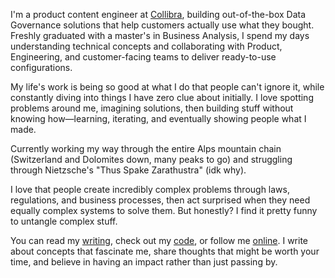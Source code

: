 I'm a product content engineer at [Collibra](http://www.collibra.com), building out-of-the-box Data Governance solutions that help customers actually use what they bought. Freshly graduated with a master's in Business Analysis, I spend my days understanding technical concepts and collaborating with Product, Engineering, and customer-facing teams to deliver ready-to-use configurations.

My life's work is being so good at what I do that people can't ignore it, while constantly diving into things I have zero clue about initially. I love spotting problems around me, imagining solutions, then building stuff without knowing how—learning, iterating, and eventually showing people what I made.

Currently working my way through the entire Alps mountain chain (Switzerland and Dolomites down, many peaks to go) and struggling through Nietzsche's "Thus Spake Zarathustra" (idk why).

I love that people create incredibly complex problems through laws, regulations, and business processes, then act surprised when they need equally complex systems to solve them. But honestly? I find it pretty funny to untangle complex stuff.

You can read my [writing](/writing), check out my [code](https://github.com/ErkanTurut), or follow me [online](https://www.linkedin.com/in/erkanturut/). I write about concepts that fascinate me, share thoughts that might be worth your time, and believe in having an impact rather than just passing by.
